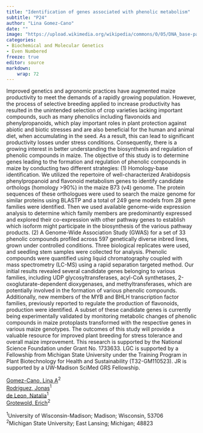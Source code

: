 ```yaml
---
title: "Identification of genes associated with phenolic metabolism"
subtitle: "P24"
author: "Lina Gomez-Cano"
date: ""
image: "https://upload.wikimedia.org/wikipedia/commons/0/05/DNA_base-pair_diagram.jpg"
categories: 
- Biochemical and Molecular Genetics
- Even Numbered
freeze: true
editor: source
markdown: 
    wrap: 72
---
```


Improved genetics and agronomic practices have augmented maize productivity to meet the demands of a rapidly growing population. However, the process of selective breeding applied to increase productivity has resulted in the unintended selection of crop varieties lacking important compounds, such as many phenolics including flavonoids and phenylpropanoids, which play important roles in plant protection against abiotic and biotic stresses and are also beneficial for the human and animal diet, when accumulating in the seed. As a result, this can lead to significant productivity losses under stress conditions. Consequently, there is a growing interest in better understanding the biosynthesis and regulation of phenolic compounds in maize. The objective of this study is to determine genes leading to the formation and regulation of phenolic compounds in maize by conducting two different strategies: (1) Homology-base identification. We utilized the repertoire of well-characterized Arabidopsis phenylpropanoid and flavonoid metabolism genes to identify candidate orthologs (homology >90%) in the maize B73 (v4) genome. The protein sequences of these orthologues were used to search the maize genome for similar proteins using BLASTP and a total of 249 gene models from 28 gene families were identified. Then we used available genome-wide expression analysis to determine which family members are predominantly expressed and explored their co-expression with other pathway genes to establish which isoform might participate in the biosynthesis of the various pathway products. (2) A Genome-Wide Association Study (GWAS) for a set of 33 phenolic compounds profiled across 597 genetically diverse inbred lines, grown under controlled conditions. Three biological replicates were used, and seedling stem samples were collected for analysis. Phenolic compounds were quantified using liquid chromatography coupled with mass spectrometry (LC-MS) using a rapid separation targeted method. Our initial results revealed several candidate genes belonging to various families, including UDP glycosyltransferases, acyl-CoA synthetases, 2-oxoglutarate-dependent dioxygenases, and methyltransferases, which are potentially involved in the formation of various phenolic compounds. Additionally, new members of the MYB and BHLH transcription factor families, previously reported to regulate the production of flavonoids, production were identified. A subset of these candidate genes is currently being experimentally validated by monitoring metabolic changes of phenolic compounds in maize protoplasts transformed with the respective genes in various maize genotypes. The outcomes of this study will provide a valuable resource for improved plant breeding for stress tolerance and overall maize improvement. This research is supported by the National Science Foundation under Grant No. 1733633. LGC is supported by a Fellowship from Michigan State University under the Training Program in Plant Biotechnology for Health and Sustainability (T32-GM110523). JR is supported by a UW-Madison SciMed GRS Fellowship.

<a href='mailto:gomezca5@msu.edu'>Gomez-Cano, Lina A</a><sup>2</sup><br><a href='mailto:jorod550@gmail.com'>Rodriguez, Jonas</a><sup>1</sup><br><a href='mailto:ndeleongatti@wisc.edu'>de Leon, Natalia</a><sup>1</sup><br><a href='mailto:grotewol1@msu.edu'>Grotewold, Erich</a><sup>2</sup><br>

<sup>1</sup>University of Wisconsin-Madison; Madison; Wisconsin, 53706<br><sup>2</sup>Michigan State University; East Lansing; Michigan; 48823<br>